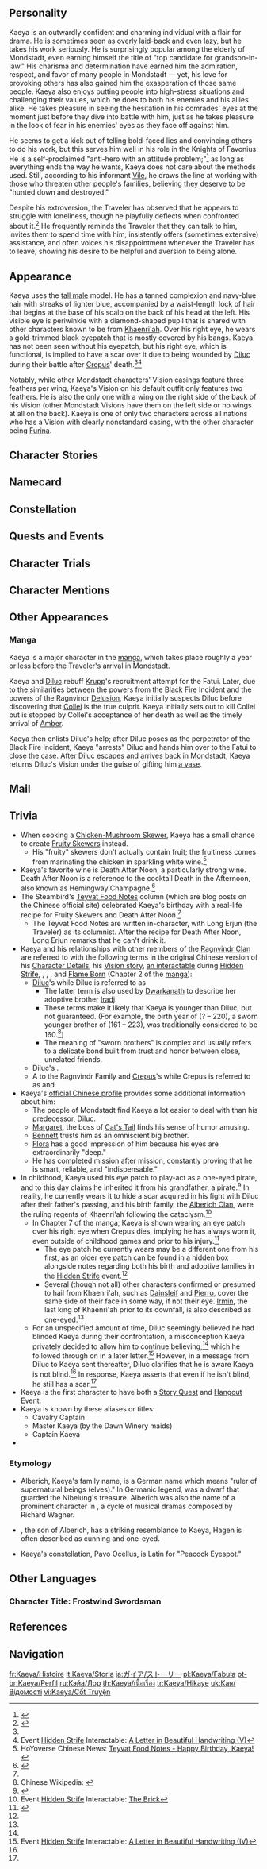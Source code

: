 {{CharacterTabs}}
{{Quote|In the Knights of Favonius, Kaeya is the most trusted aide for the Acting Grand Master Jean. You can always count on him to solve any intractable problems. Everyone in Mondstadt loves Kaeya, but no one knows what secrets this witty, charming knight has...|Description from the Official Website<ref>Official ''Genshin Impact'' Website: [https://genshin.hoyoverse.com/en/character/mondstadt?char=3 Kaeya]</ref>}}

==Personality==
{{Quote|An accomplished swordsman and a strategic thinker in the Knights of Favonius, rumored to hail from beyond Mondstadt.|In-game character attributes and profile page text}}
Kaeya is an outwardly confident and charming individual with a flair for drama. He is sometimes seen as overly laid-back and even lazy, but he takes his work seriously. He is surprisingly popular among the elderly of Mondstadt, even earning himself the title of "top candidate for grandson-in-law." His charisma and determination have earned him the admiration, respect, and favor of many people in Mondstadt &mdash; yet, his love for provoking others has also gained him the exasperation of those same people. Kaeya also enjoys putting people into high-stress situations and challenging their values, which he does to both his enemies and his allies alike. He takes pleasure in seeing the hesitation in his comrades' eyes at the moment just before they dive into battle with him, just as he takes pleasure in the look of fear in his enemies' eyes as they face off against him.

He seems to get a kick out of telling bold-faced lies and convincing others to do his work, but this serves him well in his role in the Knights of Favonius. He is a self-proclaimed "anti-hero with an attitude problem;"<ref>{{Ref/Manga|2|1|pg=2}}</ref> as long as everything ends the way he wants, Kaeya does not care about the methods used. Still, according to his informant [[Vile]], he draws the line at working with those who threaten other people's families, believing they deserve to be "hunted down and destroyed."

Despite his extroversion, the Traveler has observed that he appears to struggle with loneliness, though he playfully deflects when confronted about it.<ref>{{Ref/VO|Kaeya|Kaeya's Troubles}}</ref> He frequently reminds the Traveler that they can talk to him, invites them to spend time with him, insistently offers (sometimes extensive) assistance, and often voices his disappointment whenever the Traveler has to leave, showing his desire to be helpful and aversion to being alone.

==Appearance==
{{See also|Icy Featherflight|Sailwind Shadow}}
<!-- Keep appearance section short and concise. Limit to 3-4 sentences. Outfits should be described on the outfit pages. -->
Kaeya uses the [[:Category:Tall Male Characters|tall male]] model. He has a tanned complexion and navy-blue hair with streaks of lighter blue, accompanied by a waist-length lock of hair that begins at the base of his scalp on the back of his head at the left. His visible eye is periwinkle with a diamond-shaped pupil that is shared with other characters known to be from [[Khaenri'ah]]. Over his right eye, he wears a gold-trimmed black eyepatch that is mostly covered by his bangs. Kaeya has not been seen without his eyepatch, but his right eye, which is functional, is implied to have a scar over it due to being wounded by [[Diluc]] during their battle after [[Crepus]]' death.<ref name="hidden strife brick" /><ref name=":0">Event [[Hidden Strife]] Interactable: [[Hidden Strife/Story#Letters in Dawn Winery|A Letter in Beautiful Handwriting (V)]]</ref>

Notably, while other Mondstadt characters' Vision casings feature three feathers per wing, Kaeya's Vision on his default outfit only features two feathers. He is also the only one with a wing on the right side of the back of his Vision (other Mondstadt Visions have them on the left side or no wings at all on the back). Kaeya is one of only two characters across all nations who has a Vision with clearly nonstandard casing, with the other character being [[Furina]].

==Character Stories==
{{Character Story
|title1        = Character Details
|text1         = <p>Kaeya Alberich is an adopted son to the [[Ragnvindr Family]], the renowned wine tycoon.</p><p>It has been a long time since he last called [[Diluc|Diluc Ragnvindr]] "brother."</p><p>Kaeya currently serves as the Cavalry Captain of the [[Knights of Favonius]], and is trusted by [[Jean]].</p><p>Kaeya is often the one wrapping things up in every incident that occurs in [[Mondstadt]]'s vicinity.</p>
|mention1      = Diluc,Jean

|title2        = Character Story 1
|friendship2   = 2
|text2         = <p>It is a curious fact that your best chance of finding Kaeya is not by visiting the [[Knights of Favonius Headquarters|Knights' headquarters]], but by frequenting the taverns at night.</p><p>Kaeya is often found sitting at the bar, gossiping with the city folk, and sipping the famed Mondstadt beverage, Death After Noon.</p><p>He is surprisingly popular among the elderly of Mondstadt, even earning himself the title of "top candidate for grandson-in-law."</p><p>It's hard to imagine someone as mischievous, amiable, and wine-loving as Kaeya being the Cavalry Captain of the Knights of Favonius.</p><p>Hunters and bandits alike are often among Kaeya's drinking buddies. As wary of him as they may initially be, all are ultimately disarmed by his smooth talking, and end up telling him everything he wants to know.</p><p>Depending on what they then make privy to Kaeya, their night may turn into an uncontrollable nightmare or remain one of harmless banter.</p><p>"Everyone's got a secret, but not everyone knows what to do with it."</p><p>Says Kaeya, with his usual arrogant smirk.</p>
|mention2      = 

|title3        = Character Story 2
|friendship3   = 3
|text3         = <p>"Justice is not an absolute principle, but is the result of striking that fine balance between strength and strategy. As for the details of how it's done... Don't worry yourself too much about that."</p><p>Kaeya once said these words in front of Grand Master [[Varka]].</p><p>As long as everything falls into place the way he expects in the end, Kaeya doesn't care all that much about how it's done.</p><p>This cavalier attitude is what defines his character.</p><p>Not that different from Death After Noon's wild and explosive taste, one might add.</p><p>However, his reckless approach to things is not uncontroversial.</p><p>Once, in order to force a bandit leader into facing him directly, Kaeya triggered the [[Ruin Guard]] at an ancient ruin to cut his opponent off, putting his own men at risk in the process.</p><p>It's times like these when even Jean, who puts a lot of trust in Kaeya, finds herself shaking her head in disapproval.</p><p>Not that this bothers Kaeya, of course. On the contrary, he actually enjoys putting people into the difficult position of making tough decisions.</p><p>He takes pleasure in seeing the hesitation in his comrades' eyes in the moment just before they dive into battle with him, just as he takes pleasure in the look of fear in his enemies' eyes as they face off against him.</p>
|mention3      = Jean,Varka

|title4        = Character Story 3
|friendship4   = 4
|text4         = <p>The flourishing winery business in Mondstadt has been a great source of prosperity in the region over the years. This prosperity often entices greedy bandits and monsters to the area.</p><p>They are a motley bunch who hide in the shadows, and their backgrounds, motives, and allegiances are varied and complex.</p><p>Kaeya battles against this threat to Mondstadt not only with his sword, but also with his smarts and his wit.</p><p>A young knight once dedicated years of his life to studying threats in and around Mondstadt, and reached an astounding conclusion:</p><p>When Death After Noon is out of season due to lack of supply, the number of reported incidents inside and outside the city show a drastic decrease, and this remains the case until Death After Noon returns to the market...</p><p>The young knight showed his findings to Cavalry Captain Kaeya in hopes of getting some advice from him.</p><p>"Interesting. I'll look into it." Kaeya answered, with a wry smirk on his face.</p>
|mention4      = 

|title5        = Character Story 4
|friendship5   = 5
|text5         = <p>Generally speaking, Kaeya is an easy person to have a conversation with. The only topic that you will never hear him discuss is his past.</p><p>Even when the Grand Master demanded information on his background, Kaeya skirted around the issue and gave only vague answers devoid of details.</p><p>"One afternoon near the end of summer a decade ago, my father and I passed by the [[Dawn Winery]]."</p><p>"'I'll go get us some grape juice for the road,' he said, but he never came back."</p><p>"If Master [[Crepus]] hadn't taken me in, I doubt I'd have made it through the storm that night."</p><p>This matter-of-fact description hides a carefully constructed lie.</p><p>Kaeya has never once spoken the truth about what happened that afternoon:</p><p>"This is your chance. You are our last hope."</p><p>Kaeya's father squeezed his son's lean shoulders as he spoke, seemingly looking right through Kaeya to some place far beyond.</p><p>On the other side of the horizon sat their distant homeland of [[Khaenri'ah]].</p><p>Kaeya would never forget the look of both hope and hatred in his father's eyes as he uttered those words.</p>
|mention5      = Crepus,Varka

|title6        = Character Story 5
|friendship6   = 6
|text6         = <p>Many citizens still remember the two most eye-catching young gentlemen in all of Mondstadt a few years ago.</p><p>One of them was the dapper Diluc, an elegant swordsman who always had a warm smile and a confident posture.</p><p>The other was the eccentric Kaeya. He was Diluc's friend, supporter, and sounding board, ensuring he got through every challenge he faced smoothly.</p><p>They were almost like twins, knowing each other's thoughts and intentions without a word, protecting Mondstadt in both light and dark.</p><p>...Until that fateful day, now ingrained deep in Kaeya's memory, when the convoy that Diluc was escorting was attacked by a [[Ursa the Drake|huge monster]].</p><p>It was the first and only time that Kaeya failed in his duty.</p><p>By the time Kaeya finally reached Diluc, it was all over.</p><p>The [[Delusion|power]] their father had used to successfully fend off the attack backfired, taking their father's life.</p><p>Both Kaeya and Diluc were shocked by what they had witnessed, losing the calm composure a knight should retain.</p><p>"Even someone like Master Crepus would submit to such a dangerous and evil power..."</p><p>Sinister thoughts flashed through Kaeya's mind, and he simply smirked:</p><p>"This world is truly... fascinating."</p><p>All while their father lay dead in a pool of his own blood. It was on that night that the two sons' paths diverged.</p>
|mention6      = Crepus,Diluc,Ursa the Drake

|title7        = A List
|friendship7   = 4
|text7         = <p>Between the pages of "The Adventures of Angelos," you find a list of names written on a sheet of official Knights of Favonius letterhead paper.</p><p>It meticulously records the details of bandits in the city and further afield, as well as mercenaries and mid-to-senior-level [[Treasure Hoarder]] members, listing for each entry a name, position, area of activity, and personal profile.</p><p>A dozen or so names are circled, with a note in the margin saying "Otherwise, things would get too boring."</p><p>When questioned about it, Kaeya's response is "I suppose I must have gotten drunk and started scribbling nonsense."</p><p>Your gut feeling is that Kaeya purposely let you see this list, but you have no way of proving it.</p>
|mention7      = 

|title8        = Vision
|friendship8   = 6
|text8         = <p>It was raining heavily in Mondstadt on the night that Kaeya Alberich received his Vision.</p><p>Earlier that day, Crepus Ragnvindr had wielded the power of a Delusion &mdash; only to become its victim when it backfired. To set his father free from the unbearable agony, Diluc Ragnvindr took his life.</p><p>Kaeya was Diluc's brother by adoption and was always by his side, but on this occasion Kaeya did not partake in the final moments shared between father and son.</p><p>The torrential rain that set in on Mondstadt that night seemed to be a sign of the heavens' grief at the passing of Master Crepus.</p><p>There was a side to Kaeya that he kept hidden from the world: In truth, he was an agent of Khaenri'ah, placed in Mondstadt to serve their interests. His father had abandoned him in this strange and unknown land to fulfill this mission, and it was Master Crepus and the city of Mondstadt that had welcomed him with open arms when they found him.</p><p>If Khaenri'ah and Mondstadt went to war, which side should he support? To whom should he offer his assistance: his birth father, who had ruthlessly abandoned him? Or his adoptive father, who had loved him and raised him?</p><p>For the longest time, Kaeya had agonized over these impossible questions, caught between the opposing demands of loyalty and duty, faced with an impossible choice between truth and happiness.</p><p>But now, Crepus' death upset this delicate balance. He felt liberated, but also ashamed of how selfishly he was responding. As an adopted son, he should have saved Crepus, but he had arrived moments too late. As a brother, he should have shared in Diluc's grief, and yet as their father lay dying on the ground, he had hung back behind his brother, that ancient plot running through his mind.</p><p>Consumed by guilt, Kaeya knocked on Diluc's door. As the rain poured down, the shroud of secrecy was washed away and all lies were revealed. Kaeya had finally come clean.</p><p>He had anticipated Diluc's anger. The brothers drew their blades, this time pointing them at each other. Kaeya felt that this was his punishment for a lifetime of lies.</p><p>But as the two crossed blades, Kaeya was overcome by the sensation of great elemental power surging through him. For years, he had stayed out of the way in his brother's shadow. But now, for the first time ever, he was facing his brother as his true self.</p><p>Bitterly cold and brittle elemental energy burst forth from the tip of his sword to meet {{sic|Diluc’s}} searing flames head-on. The clash of crimson fire and azure ice created a sudden swirl of wind that stunned them both. This was the grim moment at which Kaeya's Vision appeared.</p><p>Since that day, Kaeya and Diluc have gone their separate ways. But he never discusses it, just as he never discusses the origin of his Vision.</p><p>Though it is a reminder of a hard-fought battle, and the prize that he earned in exchange for revealing the unadulterated truth, Kaeya sees it as a stern reminder that he must live the rest of his life under the heavy burden of lies.</p>
|mention8      = Crepus,Diluc
}}

==Namecard==
{{Namecard|Kaeya: Pavo Ocellus}}

==Constellation==
{{Constellation Lore|Pavo Ocellus}}

==Quests and Events==
{{Quests and Events}}

==Character Trials==
{{Trials by Character}}

==Character Mentions==
{{Character Mentions}}

==Other Appearances==
===Manga===
Kaeya is a major character in the [[manga]], which takes place roughly a year or less before the Traveler's arrival in Mondstadt.

Kaeya and [[Diluc]] rebuff [[Krupp]]'s recruitment attempt for the Fatui. Later, due to the similarities between the powers from the Black Fire Incident and the powers of the Ragnvindr [[Delusion]], Kaeya initially suspects Diluc before discovering that [[Collei]] is the true culprit. Kaeya initially sets out to kill Collei but is stopped by Collei's acceptance of her death as well as the timely arrival of [[Amber]].

Kaeya then enlists Diluc's help; after Diluc poses as the perpetrator of the Black Fire Incident, Kaeya "arrests" Diluc and hands him over to the Fatui to close the case. After Diluc escapes and arrives back in Mondstadt, Kaeya returns Diluc's Vision under the guise of gifting him [[Strange Vase|a vase]].

==Mail==
{{Mails by Category List|Kaeya Mails|noheader=1}}

==Trivia==
* When cooking a [[Chicken-Mushroom Skewer]], Kaeya has a small chance to create [[Fruity Skewers]] instead.
** His "fruity" skewers don't actually contain fruit; the fruitiness comes from marinating the chicken in sparkling white wine.<ref name="tfn">HoYoverse Chinese News: [https://ys.mihoyo.com/main/news/detail/12147 Teyvat Food Notes - Happy Birthday, Kaeya!]</ref>
* Kaeya's favorite wine is Death After Noon, a particularly strong wine. Death After Noon is a reference to the cocktail Death in the Afternoon, also known as Hemingway Champagne.<ref>{{Ref/NPC|Charles}}</ref>
* The Steambird's [[The Steambird#Teyvat Food Notes|Teyvat Food Notes]] column (which are blog posts on the Chinese official site) celebrated Kaeya's birthday with a real-life recipe for Fruity Skewers and Death After Noon.<ref name="tfn" />
** The Teyvat Food Notes are written in-character, with Long Erjun (the Traveler) as its columnist. After the recipe for Death After Noon, Long Erjun remarks that he can't drink it.
* Kaeya and his relationships with other members of the [[Ragnvindr Clan]] are referred to with the following terms in the original Chinese version of his [[#Character Details|Character Details]], his [[#Vision|Vision story]], [[Hidden Strife/Story#The Brick|an interactable]] during [[Hidden Strife]], {{Quest|Destined Encounter}}, {{Quest|Bonds of Melody}}, {{Quest|Taste of Home}}, and [[Flame Born]] (Chapter 2 of the [[manga]]):<!-- this is not supposed to be a comprehensive list, but who else is going to lay everything out like this without an agenda in either direction... -->
** [[Diluc]]'s {{zh|义弟|rm=yìdì|tl=sworn younger brother,}}<!-- Kaeya's Vision story x1 --> while Diluc is referred to as {{zh|义兄|rm=yì xiōng|tl=sworn older brother.}}<!-- Manga chapter 2 x1, Kaeya's Character Details x1, Kaeya's Vision story x2 -->
*** The latter term is also used by [[Dwarkanath]] to describe her adoptive brother [[Iradj]].
*** These terms make it likely that Kaeya is younger than Diluc, but not guaranteed. (For example, the birth year of {{w|Guan Yu}} (? – 220), a sworn younger brother of {{w|Liu Bei}} (161 – 223), was traditionally considered to be 160.<ref>Chinese Wikipedia: {{w|zh:关羽#出生爭議|Discussion of Guan Yu's Birth Year}}</ref>)
*** The meaning of "sworn brothers" is complex and usually refers to a delicate bond built from trust and honor between close, unrelated friends.
** Diluc's {{zh|兄弟|rm=xiōngdì|tl=brother}}.<!-- Kaeya's Vision story x2, Hangout x2 -->
** A {{zh|义子|rm=yìzǐ|tl=foster son}} to the Ragnvindr Family<!-- Kaeya's Character Details x1 --> and [[Crepus]]'s {{zh|养子|rm=yǎngzǐ|tl=adopted son,}}<!-- Kaeya's Hangout x1, Vision story x2 --> while Crepus is referred to as {{zh|养父|rm=yǎngfù|tl=adoptive father}}<!-- Kaeya's Vision story x1 --> and {{zh|义父|rm=yìfù|tl=adoptive father.}}<!-- The Brick x1, Bonds of Melody x1, Destined Encounter x2 -->
* Kaeya's [https://wiki.biligame.com/ys/%E5%87%AF%E4%BA%9A official Chinese profile] provides some additional information about him:
** The people of Mondstadt find Kaeya a lot easier to deal with than his predecessor, Diluc.
** [[Margaret]], the boss of [[Cat's Tail]] finds his sense of humor amusing.
** [[Bennett]] trusts him as an omniscient big brother.
** [[Flora]] has a good impression of him because his eyes are extraordinarily "deep."
** He has completed mission after mission, constantly proving that he is smart, reliable, and "indispensable."
* In childhood, Kaeya used his eye patch to play-act as a one-eyed pirate, and to this day claims he inherited it from his grandfather, a pirate.<ref>{{Ref/Quest|Kaeya's Troubles}}</ref> In reality, he currently wears it to hide a scar acquired in his fight with Diluc after their father's passing, and his birth family, the [[Alberich Clan]], were the ruling regents of Khaenri'ah following the cataclysm.<ref name="hidden strife brick">Event [[Hidden Strife]] Interactable: [[Hidden Strife/Story#The Brick|The Brick]]</ref>
** In Chapter 7 of the manga, Kaeya is shown wearing an eye patch over his right eye when Crepus dies, implying he has always worn it, even outside of childhood games and prior to his injury.<ref>{{Ref/Manga|7|2|pg=12}}</ref>
*** The eye patch he currently wears may be a different one from his first, as an older eye patch can be found in a hidden box alongside notes regarding both his birth and adoptive families in the [[Hidden Strife]] event.<ref name="hidden strife brick" />
*** Several (though not all) other characters confirmed or presumed to hail from Khaenri'ah, such as [[Dainsleif]] and [[Pierro]], cover the same side of their face in some way, if not their eye. [[Irmin]], the last king of Khaenri'ah prior to its downfall, is also described as one-eyed.<ref name="hidden strife brick" />
** For an unspecified amount of time, Diluc seemingly believed he had blinded Kaeya during their confrontation, a misconception Kaeya privately decided to allow him to continue believing,<ref name="hidden strife brick" /> which he followed through on in a later letter.<ref>Event [[Hidden Strife]] Interactable: [[Hidden Strife/Story#Letters in Dawn Winery|A Letter in Beautiful Handwriting (IV)]]</ref> However, in a message from Diluc to Kaeya sent thereafter, Diluc clarifies that he is aware Kaeya is not blind.<ref name="hidden strife brick" /> In response, Kaeya asserts that even if he isn't blind, he still has a scar.<ref name=":0" />
* Kaeya is the first character to have both a [[Story Quest]] and [[Hangout Event]].
* Kaeya is known by these aliases or titles:
** Cavalry Captain
** Master Kaeya (by the Dawn Winery maids)
** Captain Kaeya
* {{Furnishing Mentions|Kaeya}}

===Etymology===
* Alberich, Kaeya's family name, is a German name which means "ruler of supernatural beings (elves)." In Germanic legend, {{w|Alberich}} was a dwarf that guarded the Nibelung's treasure. Alberich was also the name of a prominent character in {{w|Der Ring des Nibelungen}}, a cycle of musical dramas composed by Richard Wagner.
* {{w|Hagen (legend)|Hagen}}, the son of Alberich, has a striking resemblance to Kaeya, Hagen is often described as cunning and one-eyed.
* Kaeya's constellation, Pavo Ocellus, is Latin for "Peacock Eyespot."

==Other Languages==
===Character Title: Frostwind Swordsman===
{{Other Languages
|en      = Frostwind Swordsman
|zhs     = 寒风剑士
|zhs_rm  = Hánfēng Jiànshì
|zht     = 寒風劍士
|zht_rm  = Hánfēng Jiànshì
|zh_tl   = Swordsman of Cold Wind
|ja      = 寒風の剣士
|ja_rm   = Kanpuu no Kenshi
|ja_tl   = Swordsman of Cold Wind
|ko      = {{tt|한풍|寒風}}의 {{tt|검사|劍士}}
|ko_rm   = Hanpung-ui Geomsa
|ko_tl   = Swordsman of Cold Wind
|es      = El Espadachín Glacial
|es_tl   = The Glacial Swordsman
|fr      = Chevalier du froid
|fr_tl   = Knight of Cold
|ru      = Зимний клинок
|ru_tl   = Wintry Blade
|th      = นักดาบแห่งสายลม
|th_rm   = Nak-dap haeng Sai-lom
|th_tl   = Swordsman of Wind
|vi      = Hàn Phong Kiếm Sĩ
|vi_tl   = Swordsman of the Cold Wind
|de      = Eiskalter Schwertkämpfer
|de_tl   = Ice Cold Sword Fighter
|id      = Frostwind Swordsman
|pt      = Espadachim do Vento Congelante
|pt_tl   = 
|tr      = Buzdaki Kılıç Ustası
|tr_tl   = 
|it      = Spadaccino della bufera
|it_tl   = Blizzard Swordsman
}}

==References==
{{Reflist|2}}

==Navigation==
{{Character Navbox|Lore}}

[[fr:Kaeya/Histoire]]
[[it:Kaeya/Storia]]
[[ja:ガイア/ストーリー]]
[[pl:Kaeya/Fabuła]]
[[pt-br:Kaeya/Perfil]]
[[ru:Кэйа/Лор]]
[[th:Kaeya/เนื้อเรื่อง]]
[[tr:Kaeya/Hikaye]]
[[uk:Кая/Відомості]]
[[vi:Kaeya/Cốt Truyện]]